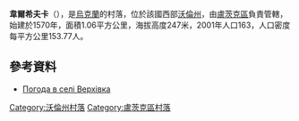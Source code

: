 {{coord|50|42|28|N|25|35|5|E|scale:30000|display=title}}

'''韋爾希夫卡'''（{{lang-uk|Верхівка}}），是[[烏克蘭|烏克蘭]]的村落，位於該國西部[[沃倫州|沃倫州]]，由[[盧茨克區|盧茨克區]]負責管轄，始建於1570年，面積1.06平方公里，海拔高度247米，2001年人口163，人口密度每平方公里153.77人。

==參考資料==
* [http://weather.in.ua/ua/volynskaja/3196 Погода в селі Верхівка] {{Wayback|url=http://weather.in.ua/ua/volynskaja/3196 |date=20161207083227 }}

[[Category:沃倫州村落|Category:沃倫州村落]]
[[Category:盧茨克區村落|Category:盧茨克區村落]]


{{Volyn-geo-stub}}